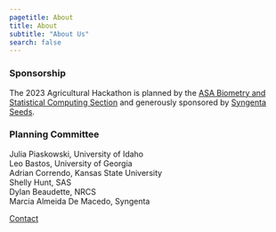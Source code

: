 ```yaml
---
pagetitle: About
title: About
subtitle: "About Us"
search: false
---
```


::: {.header-block}

### Sponsorship

The 2023 Agricultural Hackathon is planned by the [ASA Biometry and Statistical Computing Section](https://www.agronomy.org/membership/sections-communities/biometry-and-statistical-computing/) and generously sponsored by [Syngenta Seeds](https://www.syngenta.com/en/seeds). 


### Planning Committee


Julia Piaskowski, University of Idaho  
Leo Bastos, University of Georgia   
Adrian Correndo, Kansas State University  
Shelly Hunt, SAS  
Dylan Beaudette, NRCS   
Marcia Almeida De Macedo, Syngenta  


::: {.content-container}
::: {.pullout-block} 
::: {.button .button2}
[Contact](mailto:jpiaskowski@uidaho.edu?subject=Ag Hackathon)
:::
:::
:::

:::
